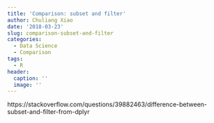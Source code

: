```yaml
---
title: 'Comparison: subset and filter'
author: Chuliang Xiao
date: '2018-03-23'
slug: comparison-subset-and-filter
categories:
  - Data Science
  - Comparison
tags:
  - R
header:
  caption: ''
  image: ''
---
```


https://stackoverflow.com/questions/39882463/difference-between-subset-and-filter-from-dplyr